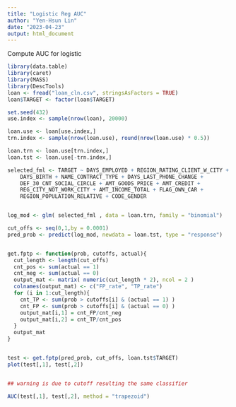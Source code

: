 ```yaml
---
title: "Logistic Reg AUC"
author: "Yen-Hsun Lin"
date: "2023-04-23"
output: html_document
---
```


Compute AUC for logistic 

```r
library(data.table)
library(caret)
library(MASS)
library(DescTools)
loan <- fread("loan_cln.csv", stringsAsFactors = TRUE)
loan$TARGET <- factor(loan$TARGET)

set.seed(432)
use.index <- sample(nrow(loan), 20000)

loan.use <- loan[use.index,]
trn.index <- sample(nrow(loan.use), round(nrow(loan.use) * 0.5))

loan.trn <- loan.use[trn.index,]
loan.tst <- loan.use[-trn.index,]


```


```r
selected_fml <- TARGET ~ DAYS_EMPLOYED + REGION_RATING_CLIENT_W_CITY + OCCUPATION_TYPE +
    DAYS_BIRTH + NAME_CONTRACT_TYPE + DAYS_LAST_PHONE_CHANGE +
    DEF_30_CNT_SOCIAL_CIRCLE + AMT_GOODS_PRICE + AMT_CREDIT +
    REG_CITY_NOT_WORK_CITY + AMT_INCOME_TOTAL + FLAG_OWN_CAR +
    REGION_POPULATION_RELATIVE + CODE_GENDER


log_mod <- glm( selected_fml , data = loan.trn, family = "binomial")

cut_offs <- seq(0,1,by = 0.0001)
pred_prob <- predict(log_mod, newdata = loan.tst, type = "response")


get.fptp <- function(prob, cutoffs, actual){
  cut_length <- length(cut_offs)
  cnt_pos <- sum(actual == 1)
  cnt_neg <- sum(actual == 0)
  output_mat <- matrix( numeric(cut_length * 2), ncol = 2 )
  colnames(output_mat) <- c("FP_rate", "TP_rate")
  for (i in 1:cut_length){
    cnt_TP <- sum(prob > cutoffs[i] & (actual == 1) )
    cnt_FP <- sum(prob > cutoffs[i] & (actual == 0) )
    output_mat[i,1] = cnt_FP/cnt_neg
    output_mat[i,2] = cnt_TP/cnt_pos
  }
  output_mat
}


test <- get.fptp(pred_prob, cut_offs, loan.tst$TARGET)
plot(test[,1], test[,2])


## warning is due to cutoff resulting the same classifier

AUC(test[,1], test[,2], method = "trapezoid")
```




